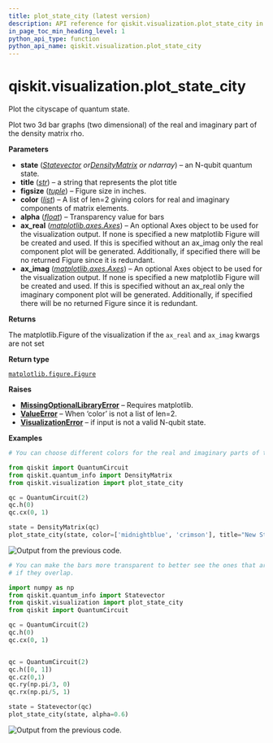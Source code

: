 ```yaml
---
title: plot_state_city (latest version)
description: API reference for qiskit.visualization.plot_state_city in the latest version of qiskit
in_page_toc_min_heading_level: 1
python_api_type: function
python_api_name: qiskit.visualization.plot_state_city
---
```


<span id="qiskit-visualization-plot-state-city" />

# qiskit.visualization.plot\_state\_city

<Function id="qiskit.visualization.plot_state_city" isDedicatedPage={true} github="https://github.com/Qiskit/qiskit/tree/stable/2.0/qiskit/visualization/state_visualization.py#L372-L622" signature="qiskit.visualization.plot_state_city(state, title='', figsize=None, color=None, alpha=1, ax_real=None, ax_imag=None, *, filename=None)">
  Plot the cityscape of quantum state.

  Plot two 3d bar graphs (two dimensional) of the real and imaginary part of the density matrix rho.

  **Parameters**

  *   **state** ([*Statevector*](qiskit.quantum_info.Statevector "qiskit.quantum_info.Statevector")  *or*[*DensityMatrix*](qiskit.quantum_info.DensityMatrix "qiskit.quantum_info.DensityMatrix") *or ndarray*) – an N-qubit quantum state.
  *   **title** ([*str*](https://docs.python.org/3/library/stdtypes.html#str "(in Python v3.13)")) – a string that represents the plot title
  *   **figsize** ([*tuple*](https://docs.python.org/3/library/stdtypes.html#tuple "(in Python v3.13)")) – Figure size in inches.
  *   **color** ([*list*](https://docs.python.org/3/library/stdtypes.html#list "(in Python v3.13)")) – A list of len=2 giving colors for real and imaginary components of matrix elements.
  *   **alpha** ([*float*](https://docs.python.org/3/library/functions.html#float "(in Python v3.13)")) – Transparency value for bars
  *   **ax\_real** ([*matplotlib.axes.Axes*](https://matplotlib.org/stable/api/_as_gen/matplotlib.axes.Axes.html#matplotlib.axes.Axes "(in Matplotlib v3.10.1)")) – An optional Axes object to be used for the visualization output. If none is specified a new matplotlib Figure will be created and used. If this is specified without an ax\_imag only the real component plot will be generated. Additionally, if specified there will be no returned Figure since it is redundant.
  *   **ax\_imag** ([*matplotlib.axes.Axes*](https://matplotlib.org/stable/api/_as_gen/matplotlib.axes.Axes.html#matplotlib.axes.Axes "(in Matplotlib v3.10.1)")) – An optional Axes object to be used for the visualization output. If none is specified a new matplotlib Figure will be created and used. If this is specified without an ax\_real only the imaginary component plot will be generated. Additionally, if specified there will be no returned Figure since it is redundant.

  **Returns**

  The matplotlib.Figure of the visualization if the `ax_real` and `ax_imag` kwargs are not set

  **Return type**

  [`matplotlib.figure.Figure`](https://matplotlib.org/stable/api/_as_gen/matplotlib.figure.Figure.html#matplotlib.figure.Figure "(in Matplotlib v3.10.1)")

  **Raises**

  *   [**MissingOptionalLibraryError**](exceptions#qiskit.exceptions.MissingOptionalLibraryError "qiskit.exceptions.MissingOptionalLibraryError") – Requires matplotlib.
  *   [**ValueError**](https://docs.python.org/3/library/exceptions.html#ValueError "(in Python v3.13)") – When ‘color’ is not a list of len=2.
  *   [**VisualizationError**](visualization#qiskit.visualization.VisualizationError "qiskit.visualization.VisualizationError") – if input is not a valid N-qubit state.

  **Examples**

  ```python
  # You can choose different colors for the real and imaginary parts of the density matrix.

  from qiskit import QuantumCircuit
  from qiskit.quantum_info import DensityMatrix
  from qiskit.visualization import plot_state_city

  qc = QuantumCircuit(2)
  qc.h(0)
  qc.cx(0, 1)

  state = DensityMatrix(qc)
  plot_state_city(state, color=['midnightblue', 'crimson'], title="New State City")
  ```

  ![Output from the previous code.](/docs/images/api/qiskit/qiskit-visualization-plot_state_city-1.avif)

  ```python
  # You can make the bars more transparent to better see the ones that are behind
  # if they overlap.

  import numpy as np
  from qiskit.quantum_info import Statevector
  from qiskit.visualization import plot_state_city
  from qiskit import QuantumCircuit

  qc = QuantumCircuit(2)
  qc.h(0)
  qc.cx(0, 1)


  qc = QuantumCircuit(2)
  qc.h([0, 1])
  qc.cz(0,1)
  qc.ry(np.pi/3, 0)
  qc.rx(np.pi/5, 1)

  state = Statevector(qc)
  plot_state_city(state, alpha=0.6)
  ```

  ![Output from the previous code.](/docs/images/api/qiskit/qiskit-visualization-plot_state_city-2.avif)
</Function>

